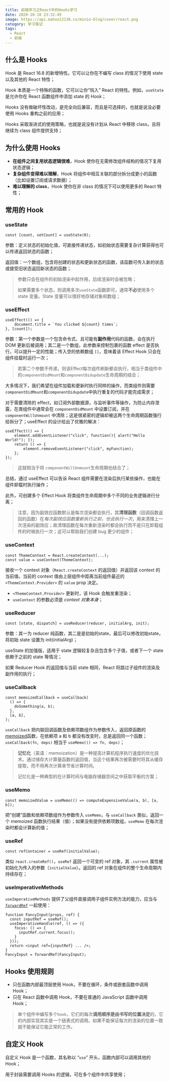 ```yaml
---
title: 前端学习之React中的Hooks学习
date: 2020-10-18 23:32:45
image: https://api.mahoo12138.cn/minio-blog/cover/react.png
category: 学习笔记
tags:
  - React
  - 前端
---
```


## 什么是 Hooks

Hook 是 React 16.8 的新增特性。它可以让你在不编写 class 的情况下使用 state 以及其他的 React 特性；

Hook 本质是一个特殊的函数，它可以让你“钩入” React 的特性。例如，`useState` 是允许你在 React 函数组件中添加 state 的 Hook；

Hooks 没有做破坏性改动，是完全向后兼容，而且是可选择的，也就是说没必要使用 Hooks 重构之前的应用；

Hooks 采取渐进式的使用策略，也就是说没有计划从 React 中移除 class，且将继续为 class 组件提供支持；

## 为什么使用 Hooks

- **在组件之间复用状态逻辑很难**，Hook 使你在无需修改组件结构的情况下复用状态逻辑；
- **复杂组件变得难以理解**，Hook 将组件中相互关联的部分拆分成更小的函数（比如设置订阅或请求数据）；
- **难以理解的 class**，Hook 使你在非 class 的情况下可以使用更多的 React 特性；

## 常用的 Hook

### useState

```react
const [count, setCount] = useState(0);
```

参数：定义状态的初始化值，可直接传递状态，如初始状态需要复杂计算获得也可以传递返回状态的函数；

返回值：一个数组，包含将创建的状态和更新状态的函数，该函数可传入新的状态或接受旧状态返回新状态的函数；

> 参数只会在组件的初始渲染中起作用，后续渲染时会被忽略；
>
> 如果需要多个状态，则调用多次`useState`函数即可，通常**不必**使用多个 state 变量。State 变量可以很好地存储对象和数组；

### useEffect

```react
useEffect(() => {
    document.title = `You clicked ${count} times`;
}, [count]);
```

参数：第一个参数是一个包含命令式、且可能有**副作用**代码的函数，会在执行 DOM 更新后被调用；其二是一个数组，此参数来控制包裹的函数 effect 是否执行，可以提升一定的性能；传入空的依赖数组 `[]`，意味着该 Effect Hook 只会在组件挂载时运行一次；

> 若第二个参数不传递，则该Effect每次组件刷新都会执行，相当于类组件中的`componentDidMount`和`componentDidupdate`生命周期的结合；

大多情况下，我们希望在组件加载和更新时执行同样的操作，而类组件则需要`componentDidMount`和`componentDidupdate`中执行重复的代码才能完成需求；

对于需要清除的 effect，如订阅外部数据源，与监听事件等操作，为防止内存泄露，在类组件中通常会在 `componentDidMount` 中设置订阅，并在 `componentWillUnmount` 中清除；这是很紧密的逻辑却被这两个生命周期函数强行给拆分了；useEffect 的设计给出了优雅的解决：

```react
useEffect(() => {
    element.addEventListener("click", function(){ alert("Hello World!"); });
    return () => {
        element.removeEventListener("click", myFunction);
    };
});
```

> 这就相当于将 `componentWillUnmount`生命周期也结合了；

总结，通过 useEffect 可以告诉 React 组件需要在渲染后执行某些操作，也能在组件卸载时执行操作；

此外，可创建多个 Effect Hook 将类组件生命周期中多个不同的业务逻辑进行分离；

> 注意，因为副效应函数默认是每次渲染都会执行，其**清理函数**（回调函数返回的函数）在*每次副效应函数重新执行之前，也会执行一次*，用来清理上一次渲染的副效应；故清理函数在每次重新渲染时都会执行而不是只在卸载组件的时候执行一次；这可以帮助我们创建 bug 更少的组件；

### useContext

```react
const ThemeContext = React.createContext(...);
const value = useContext(ThemeContext);
```

接收一个 context 对象（`React.createContext` 的返回值）并返回该 context 的当前值。当前的 context 值由上层组件中距离当前组件最近的 `<ThemeContext.Provider>` 的 `value` prop 决定。

- `<ThemeContext.Provider>` 更新时，该 Hook 会触发重渲染；
- `useContext` 的参数必须是 _context 对象本身_；

### useReducer

```react
const [state, dispatch] = useReducer(reducer, initialArg, init);
```

参数：其一为 reducer 纯函数，其二是是初始的state，最后可以修改初始state，将初始 state 设置为 init(initialArg)；

useState 的加强版，适用于 state 逻辑较复杂且包含多个子值，或者下一个 state 依赖于之前的 state 等情况；

如果 Reducer Hook 的返回值与当前 state 相同，React 将跳过子组件的渲染及副作用的执行；

### useCallback

```react
const memoizedCallback = useCallback(
  () => {
    doSomething(a, b);
  },
  [a, b],
);
```

`useCallback` 把内联回调函数及依赖项数组作为参数传入，返回原函数的[memoized](https://link.segmentfault.com/?enc=2EiR0R0Nh3eghxaOnbtttA%3D%3D.5hxAjOyHvCPeuKfuvcmHuc4AbdU75%2B7JThTarg29kc2WibVENbIzlGv3wKFeAFzR)函数，在依赖项 a 和 b 都没有改变时，总是返回同一个函数；`useCallback(fn, deps)` 相当于 `useMemo(() => fn, deps)`；

> **记忆化**（英语：memoization）是一种提高计算机程序执行速度的优化技术。通过储存大计算量函数的返回值，当这个结果再次被需要时将其从缓存提取，而不用再次计算来节省计算时间。
>
> 记忆化是一种典型的在计算时间与电脑存储器空间之中获取平衡的方案；

### useMemo

```react
const memoizedValue = useMemo(() => computeExpensiveValue(a, b), [a, b]);
```

把“创建”函数和依赖项数组作为参数传入 `useMemo`，与 `useCallback` 类似，返回一个 memoized 函数执行结果（值）；如果没有提供依赖项数组，`useMemo` 在每次渲染时都会计算新的值；

### useRef

```react
const refContainer = useRef(initialValue);
```

类似 `react.createRef()`，`useRef` 返回一个可变的 ref 对象，其 `.current` 属性被初始化为传入的参数（`initialValue`）。返回的 ref 对象在组件的整个生命周期内持续存在；

### useImperativeMethods

`useImperativeMethods` 提供了父组件直接调用子组件实例方法的能力，应当与 [`forwardRef`](https://zh-hans.reactjs.org/docs/react-api.html#reactforwardref) 一起使用：

```react
function FancyInput(props, ref) {
  const inputRef = useRef();
  useImperativeHandle(ref, () => ({
    focus: () => {
      inputRef.current.focus();
    }
  }));
  return <input ref={inputRef} ... />;
}
FancyInput = forwardRef(FancyInput);
```

## Hooks 使用规则

- 只在函数内部最顶层使用 Hook，不要在循环，条件或嵌套函数中调用 Hook；
- 只在 React 函数中调用 Hook，不要在普通的 JavaScript 函数中调用 Hook；

> 单个组件中编写多个`hook`，它们的每次**调用顺序是由书写的位置决定**的，它的内部实现其实是一个链表式的调用。如果不能保证每次的渲染的位置一致就不能保证它能正常的工作。

## 自定义 Hook

自定义 Hook 是一个函数，其名称以 “`use`” 开头，函数内部可以调用其他的 Hook；

用于封装需要调用 Hooks 的逻辑，可在多个组件中共享使用；
